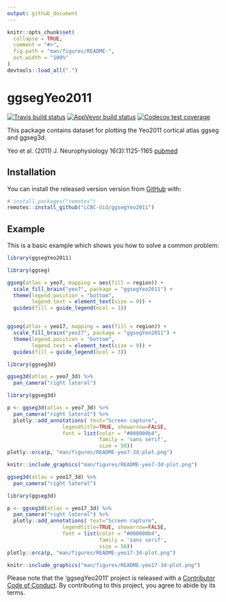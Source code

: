 ```yaml
---
output: github_document
---
```


<!-- README.md is generated from README.Rmd. Please edit that file -->

```r
knitr::opts_chunk$set(
  collapse = TRUE,
  comment = "#>",
  fig.path = "man/figures/README-",
  out.width = "100%"
)
devtools::load_all(".")
```

# ggsegYeo2011

<!-- badges: start -->
[![Travis build status](https://travis-ci.org/LCBC-UiO/ggsegYeo2011.svg?branch=master)](https://travis-ci.org/LCBC-UiO/ggsegYeo2011)
[![AppVeyor build status](https://ci.appveyor.com/api/projects/status/github/LCBC-UiO/ggsegYeo2011?branch=master&svg=true)](https://ci.appveyor.com/project/LCBC-UiO/ggsegYeo2011)
[![Codecov test coverage](https://codecov.io/gh/LCBC-UiO/ggsegYeo2011/branch/master/graph/badge.svg)](https://codecov.io/gh/LCBC-UiO/ggsegYeo2011?branch=master)
<!-- badges: end -->

This package contains dataset for plotting the Yeo2011 cortical atlas ggseg and ggseg3d. 

Yeo et al. (2011) J. Neurophysiology 16(3):1125-1165 [pubmed](https://www.ncbi.nlm.nih.gov/pubmed/21653723)

## Installation

You can install the released version version from [GitHub](https://github.com/) with:

```r
# install.packages("remotes")
remotes::install_github("LCBC-UiO/ggsegYeo2011")
```
## Example

This is a basic example which shows you how to solve a common problem:
```r
library(ggsegYeo2011)
```

```r
library(ggseg)

ggseg(atlas = yeo7, mapping = aes(fill = region)) +
  scale_fill_brain("yeo7", package = "ggsegYeo2011") +
  theme(legend.position = "bottom",
        legend.text = element_text(size = 9)) +
  guides(fill = guide_legend(ncol = 3))


ggseg(atlas = yeo17, mapping = aes(fill = region)) +
  scale_fill_brain("yeo17", package = "ggsegYeo2011") +
  theme(legend.position = "bottom",
        legend.text = element_text(size = 9)) +
  guides(fill = guide_legend(ncol = 3))

```

```r
library(ggseg3d)

ggseg3d(atlas = yeo7_3d) %>% 
  pan_camera("right lateral")
```

```r
library(ggseg3d)

p <- ggseg3d(atlas = yeo7_3d) %>%
  pan_camera("right lateral") %>%
  plotly::add_annotations( text="Screen capture",
                  legendtitle=TRUE, showarrow=FALSE,
                  font = list(color = "#000000b4",
                              family = 'sans serif',
                              size = 50))
plotly::orca(p, "man/figures/README-yeo7-3d-plot.png")
```

```r
knitr::include_graphics("man/figures/README-yeo7-3d-plot.png")
```

```r
ggseg3d(atlas = yeo17_3d) %>% 
  pan_camera("right lateral")
```

```r
library(ggseg3d)

p <- ggseg3d(atlas = yeo17_3d) %>%
  pan_camera("right lateral") %>%
  plotly::add_annotations( text="Screen capture",
                  legendtitle=TRUE, showarrow=FALSE,
                  font = list(color = "#000000b4",
                              family = 'sans serif',
                              size = 50))
plotly::orca(p, "man/figures/README-yeo17-3d-plot.png")
```

```r
knitr::include_graphics("man/figures/README-yeo17-3d-plot.png")
```


Please note that the 'ggsegYeo2011' project is released with a
[Contributor Code of Conduct](CODE_OF_CONDUCT.md).
By contributing to this project, you agree to abide by its terms.
